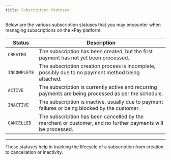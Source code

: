 ```yaml
---
title: Subscription Statuses
---
```


Below are the various subscription statuses that you may encounter when managing subscriptions on the xPay platform:

| **Status**    | **Description**                                                                                      |
|---------------|------------------------------------------------------------------------------------------------------|
| `CREATED`   | The subscription has been created, but the first payment has not yet been processed.                  |
| `INCOMPLETE`| The subscription creation process is incomplete, possibly due to no payment method being attached.            |
| `ACTIVE`    | The subscription is currently active and recurring payments are being processed as per the schedule.  |
| `INACTIVE`  | The subscription is inactive, usually due to payment failures or being blocked by the customer.        |
| `CANCELLED` | The subscription has been cancelled by the merchant or customer, and no further payments will be processed. |

---

These statuses help in tracking the lifecycle of a subscription from creation to cancellation or inactivity.

